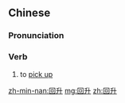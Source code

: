 ==Chinese==
{{zh-forms}}

===Pronunciation===
{{zh-pron
|m=huíshēng
|c=wui4 sing1
|cat=v
}}

===Verb===
{{zh-verb}}

# to [[pick up]] {{gloss|after a fall or decline}}

[[zh-min-nan:回升]]
[[mg:回升]]
[[zh:回升]]